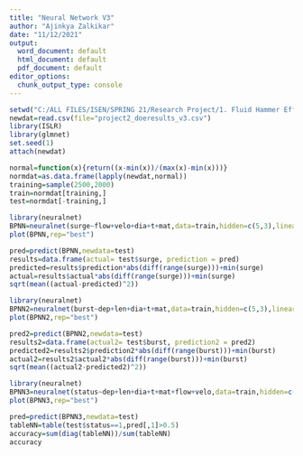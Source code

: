 ---
title: "Neural Network V3"
author: "Ajinkya Zalkikar"
date: "11/12/2021"
output:
  word_document: default
  html_document: default
  pdf_document: default
editor_options:
  chunk_output_type: console
---


```{r}
setwd("C:/ALL FILES/ISEN/SPRING 21/Research Project/1. Fluid Hammer Effect Project/RAMS Paper Drafts/Spreadsheets")
newdat=read.csv(file="project2_doeresults_v3.csv")
library(ISLR)
library(glmnet)
set.seed(1)
attach(newdat)
```


```{r}
normal=function(x){return((x-min(x))/(max(x)-min(x)))}
normdat=as.data.frame(lapply(newdat,normal))
training=sample(2500,2000)
train=normdat[training,]
test=normdat[-training,]
```

```{r}
library(neuralnet)
BPNN=neuralnet(surge~flow+velo+dia+t+mat,data=train,hidden=c(5,3),linear.output = TRUE, threshold = 0.0001,stepmax = 1e+06)
plot(BPNN,rep="best")
```

```{r}
pred=predict(BPNN,newdata=test)
results=data.frame(actual= test$surge, prediction = pred)
predicted=results$prediction*abs(diff(range(surge)))+min(surge)
actual=results$actual*abs(diff(range(surge)))+min(surge)
sqrt(mean((actual-predicted)^2))
```

```{r}
library(neuralnet)
BPNN2=neuralnet(burst~dep+len+dia+t+mat,data=train,hidden=c(5,3),linear.output = TRUE, threshold = 0.001,stepmax = 1e+06)
plot(BPNN2,rep="best")
```

```{r}
pred2=predict(BPNN2,newdata=test)
results2=data.frame(actual2= test$burst, prediction2 = pred2)
predicted2=results2$prediction2*abs(diff(range(burst)))+min(burst)
actual2=results2$actual2*abs(diff(range(burst)))+min(burst)
sqrt(mean((actual2-predicted2)^2))
```

```{r}
library(neuralnet)
BPNN3=neuralnet(status~dep+len+dia+t+mat+flow+velo,data=train,hidden=c(5,3),linear.output = FALSE, threshold = 0.05,stepmax = 1e+06)
plot(BPNN3,rep="best")
```

```{r}
pred=predict(BPNN3,newdata=test)
tableNN=table(test$status==1,pred[,1]>0.5)
accuracy=sum(diag(tableNN))/sum(tableNN)
accuracy
```